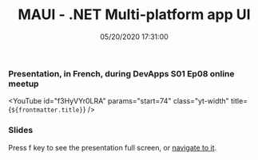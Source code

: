 ﻿---
title: 'MAUI - .NET Multi-platform app UI'
permalink: /2021/10/19/maui-dotnet-multi-platform-app-ui/
date: 05/20/2020 17:31:00
disqusIdentifier: 20211019013205
tags: [.NET, MAUI]
excerpt: Presentation, in French, during DevApps S01 Ep08 online meetup
slides: https://laurentkempe.com/presentations/dotNET%20Multi-platform%20App%20UI/#/
---

### Presentation, in French, during DevApps S01 Ep08 online meetup

<YouTube id="f3HyVYr0LRA" params="start=74" class="yt-width" title={`${frontmatter.title}`} />

### Slides

Press f key to see the presentation full screen, or [navigate to it](https://laurentkempe.com/presentations/dotNET%20Multi-platform%20App%20UI/#/).

<Reveal src="https://laurentkempe.com/presentations/dotNET%20Multi-platform%20App%20UI/#/" />
